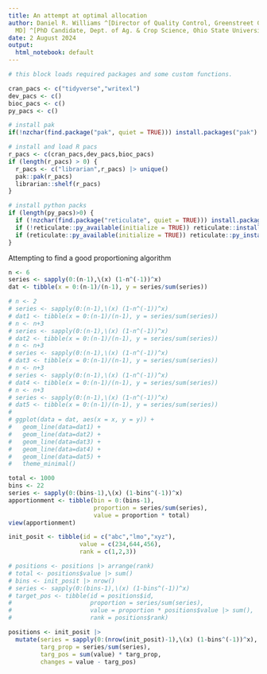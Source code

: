 ```yaml
---
title: An attempt at optimal allocation
author: Daniel R. Williams ^[Director of Quality Control, Greenstreet Growers, Lothian,
  MD] ^[PhD Candidate, Dept. of Ag. & Crop Science, Ohio State University, Columbus,  Ohio]
date: 2 August 2024
output:
  html_notebook: default
---
```



```r
# this block loads required packages and some custom functions. 

cran_pacs <- c("tidyverse","writexl")
dev_pacs <- c() 
bioc_pacs <- c()
py_pacs <- c()

# install pak
if(!nzchar(find.package("pak", quiet = TRUE))) install.packages("pak")

# install and load R pacs
r_pacs <- c(cran_pacs,dev_pacs,bioc_pacs)
if (length(r_pacs) > 0) {
  r_pacs <- c("librarian",r_pacs) |> unique()
  pak::pak(r_pacs)
  librarian::shelf(r_pacs)
}

# install python packs
if (length(py_pacs)>0) {
  if (!nzchar(find.package("reticulate", quiet = TRUE))) install.packages("reticulate", quiet = TRUE)
  if (!reticulate::py_available(initialize = TRUE)) reticulate::install_python()
  if (reticulate::py_available(initialize = TRUE)) reticulate::py_install(py_pacs)
}

```


Attempting to find a good proportioning algorithm
```r
n <- 6
series <- sapply(0:(n-1),\(x) (1-n^(-1))^x)
dat <- tibble(x = 0:(n-1)/(n-1), y = series/sum(series))

# n <- 2
# series <- sapply(0:(n-1),\(x) (1-n^(-1))^x)
# dat1 <- tibble(x = 0:(n-1)/(n-1), y = series/sum(series))
# n <- n+3
# series <- sapply(0:(n-1),\(x) (1-n^(-1))^x)
# dat2 <- tibble(x = 0:(n-1)/(n-1), y = series/sum(series))
# n <- n+3
# series <- sapply(0:(n-1),\(x) (1-n^(-1))^x)
# dat3 <- tibble(x = 0:(n-1)/(n-1), y = series/sum(series))
# n <- n+3
# series <- sapply(0:(n-1),\(x) (1-n^(-1))^x)
# dat4 <- tibble(x = 0:(n-1)/(n-1), y = series/sum(series))
# n <- n+3
# series <- sapply(0:(n-1),\(x) (1-n^(-1))^x)
# dat5 <- tibble(x = 0:(n-1)/(n-1), y = series/sum(series))
# 
# ggplot(data = dat, aes(x = x, y = y)) +
#   geom_line(data=dat1) +
#   geom_line(data=dat2) +
#   geom_line(data=dat3) +
#   geom_line(data=dat4) +
#   geom_line(data=dat5) +
#   theme_minimal()

```

```r
total <- 1000
bins <- 22
series <- sapply(0:(bins-1),\(x) (1-bins^(-1))^x)
apportionment <- tibble(bin = 0:(bins-1),
                        proportion = series/sum(series),
                        value = proportion * total)
view(apportionment)

```

```r

init_posit <- tibble(id = c("abc","lmo","xyz"),
                    value = c(234,644,456),
                    rank = c(1,2,3))

# positions <- positions |> arrange(rank)
# total <- positions$value |> sum()
# bins <- init_posit |> nrow()
# series <- sapply(0:(bins-1),\(x) (1-bins^(-1))^x)
# target_pos <- tibble(id = positions$id,
#                      proportion = series/sum(series),
#                      value = proportion * positions$value |> sum(),
#                      rank = positions$rank)

positions <- init_posit |>
  mutate(series = sapply(0:(nrow(init_posit)-1),\(x) (1-bins^(-1))^x),
         targ_prop = series/sum(series),
         targ_pos = sum(value) * targ_prop,
         changes = value - targ_pos)

```


